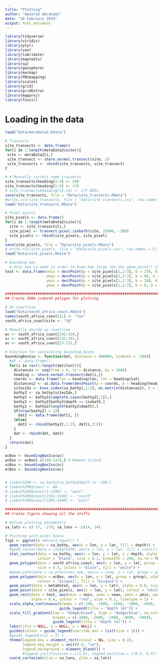 ```yaml
---
title: "Plotting"
author: "Amieroh Abrahams"
date: "18 February 2019"
output: html_document
---
```


```r
library(tidyverse)
library(viridis)
library(plyr)
library(zoo)
library(lubridate)
library(maptools)
library(sp)
library(geosphere)
library(marmap)
library(PBSmapping)
library(scales)
library(grid)
library(gridExtra)
library(mapproj)
library(fossil)
```

# Loading in the data

```r
load("Data/metaData2.Rdata")
```




```r
# Transects
site_transects <- data.frame()
for(i in 1:length(metaData2$site)){
 site <- metaData2[i,]
 site_transect <- shore.normal.transect(site, 2)
 site_transects <- rbind(site_transects, site_transect)
}

# # Manually correct some transects
site_transects$heading[2:4] <- 290
site_transects$heading[5:6] <- 178
# site_transects$heading[13:14] <- 177.9855
save(site_transects, file = "Data/site_transects.RData")
#write.csv(site_transects, file = "data/site_transects.csv", row.names = F)
load("Data/site_transects.RData")

# Pixel points
site_pixels <- data.frame()
for(i in 1:length(metaData2$site)){
  site <- site_transects[i,]
  site_pixel <- transect.pixel.isobath(site, 25000, -200)
  site_pixels <- rbind(site_pixels, site_pixel)
}
save(site_pixels, file = "Data/site_pixels.RData")
# write.csv(site_pixels, file = "data/site_pixels.csv", row.names = F)
load("Data/site_pixels.RData")

# Bounding box
  # Only one is made in order to know how large the the geom_point() squares should be made to match
test <- data.frame(xmin = destPoint(p = site_pixels[1,2:3], b = 270, d = 12500)[1],
                   xmax = destPoint(p = site_pixels[1,2:3], b = 90, d = 12500)[1],
                   ymin = destPoint(p = site_pixels[1,2:3], b = 180, d = 12500)[2],
                   ymax = destPoint(p = site_pixels[1,2:3], b = 0, d = 12500)[2])

#############################################################################
## Create 200m isobath polygon for plotting

# SA coastline
load("Data/south_africa_coast.RData")
names(south_africa_coast)[1] <- "lon"
south_africa_coast$site <- "SA"

# Manually divide up coastline
wc <- south_africa_coast[291:410,]
sc <- south_africa_coast[132:291,]
ec <- south_africa_coast[23:132,]

# Function for calculating bounding boxes
boundingBoxIso <- function(dat, distance = 400000, isobath = -200){
  #df <- data.frame()
  for(i in rev(1:length(dat$lon))){
    distances <- seq(from = 0, to = distance, by = 1000)
    heading <- shore.normal.transect(dat[i,])
    coords <- data.frame(lon = heading$lon, lat = heading$lat)
    distances2 <- as.data.frame(destPoint(p = coords, b = heading$heading, d = distances))
    sitesIdx <- knnx.index(sa_bathy[,1:2], as.matrix(distances2), k = 1)
    bathy2 <- sa_bathy[sitesIdx,]
    bathy2 <- bathy2[complete.cases(bathy2[,3]),]
    bathy2 <- bathy2[bathy2$depth >= isobath,]
    bathy2 <- bathy2[length(bathy2$depth),]
    if(nrow(bathy2) < 1){
      dat2 <- data.frame(dat[i, ])
    }else{
      dat2 <- cbind(bathy2[,1:2], dat[i,3:8])
    }
    dat <- rbind(dat, dat2)
  }
  return(dat)
}

wcBox <- boundingBoxIso(wc)
wcBox <- wcBox[-c(140:143),] # Remove island
scBox <- boundingBoxIso(sc)
ecBox <- boundingBoxIso(ec)


# isobath200 <- sa_bathy[sa_bathy$depth >= -200,]
# isobath200$coast <- NA
# isobath200$coast[1:1500] <- "west"
# isobath200$coast[1501:3200] <- "south"
# isobath200$coast[3201:4448] <- "east"

#############################################################################
## Create figure showing all the stuffs

# Define plotting parameters
sa_lats <- c(-37, -27); sa_lons <- c(14, 34)

# Plotting with pixel boxes
fig1 <- ggplot() +#coord_equal() + 
  geom_raster(data = sa_bathy, aes(x = lon, y = lat, fill = depth)) +
  #geom_raster(data = isobath200, aes(x = lon, y = lat, fill = coast)) +
  stat_contour(data = sa_bathy, aes(x = lon, y = lat, z = depth, alpha = ..level..), 
               colour = "black", size = 0.2, binwidth = 200, na.rm = TRUE, show_guide = FALSE) +
  geom_polygon(data = south_africa_coast, aes(x = lon, y = lat, group = group), 
               size = 0.5, colour = "black", fill = "white") +
  #geom_path(data = sa_provinces_new, aes(x = long, y = lat, group = group)) +
  geom_polygon(data = wcBox, aes(x = lon, y = lat, group = group), alpha = 0.20, 
               colour = "bisque1", fill = "bisque1") +
  geom_point(data = metaData2, aes(x = lon, y = lat), alpha = 0.8, size = 1.6) +
  geom_point(data = site_pixels, aes(x = lon, y = lat), colour = "white", shape = 0, alpha = 0.8, size = 2.1) +
  geom_rect(data = test, aes(xmin = xmin, xmax = xmax, ymin = ymin, ymax = ymax), 
            alpha = 0.4, colour = "red", size = 0.1, linetype = 1) +
  scale_alpha_continuous(breaks = c(-200, -1000, -2000, -3000, -4000, -5000),
                         guide_legend(title = "depth (m)")) +
  scale_fill_gradient(low = "dodgerblue4", high = "dodgerblue", na.value = "steelblue4", 
                      breaks = c(-1000, -2000, -3000, -4000, -5000),
                      guide_legend(title = "depth (m)")) +
  labs(title = NULL, x = NULL, y = NULL) +
  guides(colour = guide_legend(override.aes = list(size = 3))) +
  #guide_legend(ncol = 2) +
  theme(legend.key = element_rect(colour = NA, size = 0.2),
        legend.key.height = unit(0.4, "cm"),
        legend.background = element_blank()) +
        #legend.justification = c(1,0), legend.position = c(0.5, 0.4)) +
  coord_cartesian(xlim = sa_lons, ylim = sa_lats)
```

